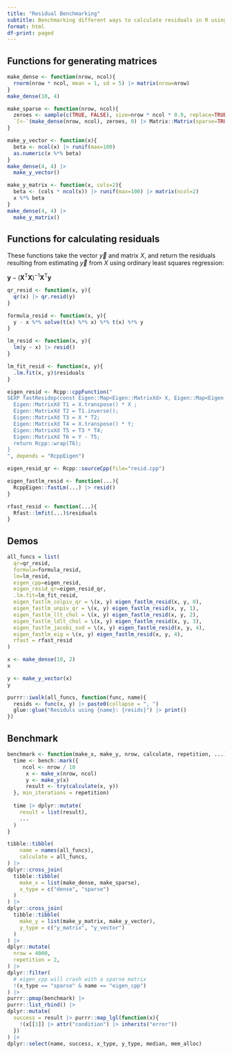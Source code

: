 ```yaml
---
title: "Residual Benchmarking"
subtitle: Benchmarking different ways to calculate residuals in R using a number of different packages.
format: html
df-print: paged
---
```


## Functions for generating matrices

```r
make_dense <- function(nrow, ncol){
  rnorm(nrow * ncol, mean = 1, sd = 5) |> matrix(nrow=nrow)
}
make_dense(10, 4)
```

```r
make_sparse <- function(nrow, ncol){
  zeroes <- sample(c(TRUE, FALSE), size=nrow * ncol * 0.9, replace=TRUE)
  `[<-`(make_dense(nrow, ncol), zeroes, 0) |> Matrix::Matrix(sparse=TRUE)
}

```
```r
make_y_vector <- function(x){
  beta <- ncol(x) |> runif(max=100)
  as.numeric(x %*% beta)
}
make_dense(4, 4) |> 
  make_y_vector()
```

```r
make_y_matrix <- function(x, cols=2){
  beta <- (cols * ncol(x)) |> runif(max=100) |> matrix(ncol=2)
  x %*% beta
}
make_dense(4, 4) |> 
  make_y_matrix()
```
## Functions for calculating residuals

These functions take the vector $\vec{y}$ and matrix $X$, and return the residuals resulting from estimating $\vec{y}$ from $X$ using ordinary least squares regression:

$\mathbf{y} - \left(\mathbf {X} ^{\operatorname {T} }\mathbf {X} \right)^{-1}\mathbf {X} ^{\operatorname {T} }\mathbf {y}$

```r
qr_resid <- function(x, y){
  qr(x) |> qr.resid(y)
}
```

```r
formula_resid <- function(x, y){
  y - x %*% solve(t(x) %*% x) %*% t(x) %*% y
}
```

```r
lm_resid <- function(x, y){
  lm(y ~ x) |> resid()
}
```

```r
lm_fit_resid <- function(x, y){
  .lm.fit(x, y)$residuals
}
```

```r
eigen_resid <- Rcpp::cppFunction("
SEXP fastResidop(const Eigen::Map<Eigen::MatrixXd> X, Eigen::Map<Eigen::MatrixXd> Y){
  Eigen::MatrixXd T1 = X.transpose() * X ;
  Eigen::MatrixXd T2 = T1.inverse();
  Eigen::MatrixXd T3 = X * T2;
  Eigen::MatrixXd T4 = X.transpose() * Y;
  Eigen::MatrixXd T5 = T3 * T4;
  Eigen::MatrixXd T6 = Y - T5;
  return Rcpp::wrap(T6);
}
", depends = "RcppEigen")
```

```r
eigen_resid_qr <- Rcpp::sourceCpp(file="resid.cpp")
```

```r
eigen_fastlm_resid <- function(...){
  RcppEigen::fastLm(...) |> resid()
}
```

```r
rfast_resid <- function(...){
  Rfast::lmfit(...)$residuals
}
```

## Demos

```r
all_funcs = list(
  qr=qr_resid,
  formula=formula_resid,
  lm=lm_resid,
  eigen_cpp=eigen_resid,
  eigen_resid_qr=eigen_resid_qr,
  .lm.fit=lm_fit_resid,
  eigen_fastlm_colpiv_qr = \(x, y) eigen_fastlm_resid(x, y, 0),
  eigen_fastlm_unpiv_qr = \(x, y) eigen_fastlm_resid(x, y, 1),
  eigen_fastlm_llt_chol = \(x, y) eigen_fastlm_resid(x, y, 2),
  eigen_fastlm_ldlt_chol = \(x, y) eigen_fastlm_resid(x, y, 3),
  eigen_fastlm_jacobi_svd = \(x, y) eigen_fastlm_resid(x, y, 4),
  eigen_fastlm_eig = \(x, y) eigen_fastlm_resid(x, y, 4),
  rfast = rfast_resid
)
```

```r
x <- make_dense(10, 2)
x
```
```r
y <- make_y_vector(x)
y
```

```r
purrr::iwalk(all_funcs, function(func, name){
  resids <- func(x, y) |> paste0(collapse = ", ")
  glue::glue("Residuls using {name}: {resids}") |> print()
})
```
## Benchmark

```r
benchmark <- function(make_x, make_y, nrow, calculate, repetition, ...){
  time <- bench::mark({
     ncol <- nrow / 10
      x <- make_x(nrow, ncol)
      y <- make_y(x)
      result <- try(calculate(x, y))
  }, min_iterations = repetition)
  
  time |> dplyr::mutate(
    result = list(result),
    ...
  )
}
```

```r
tibble::tibble(
    name = names(all_funcs),
    calculate = all_funcs,
) |>
dplyr::cross_join(
  tibble::tibble(
    make_x = list(make_dense, make_sparse),
    x_type = c("dense", "sparse")
  )
) |>
dplyr::cross_join(
  tibble::tibble(
    make_y = list(make_y_matrix, make_y_vector),
    y_type = c("y_matrix", "y_vector")
  )
) |> 
dplyr::mutate(
  nrow = 4000,
  repetition = 2,
) |>
dplyr::filter(
  # eigen_cpp will crash with a sparse matrix
  !(x_type == "sparse" & name == "eigen_cpp")
) |>
purrr::pmap(benchmark) |>
purrr::list_rbind() |>
dplyr::mutate(
  success = result |> purrr::map_lgl(function(x){
    !(x[[1]] |> attr("condition") |> inherits("error"))
  }) 
) |>
dplyr::select(name, success, x_type, y_type, median, mem_alloc)
```